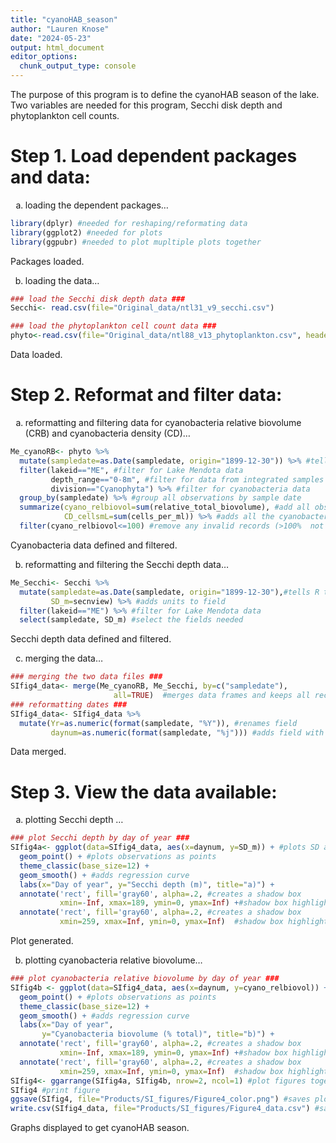 ```yaml
---
title: "cyanoHAB_season"
author: "Lauren Knose"
date: "2024-05-23"
output: html_document
editor_options: 
  chunk_output_type: console
---
```


The purpose of this program is to define the cyanoHAB season of the lake. Two variables are needed for this program, Secchi disk depth and phytoplankton cell counts. 

# Step 1. Load dependent packages and data:

a) loading the dependent packages...

```r
library(dplyr) #needed for reshaping/reformating data
library(ggplot2) #needed for plots
library(ggpubr) #needed to plot mupltiple plots together
```

Packages loaded.

b) loading the data...

```r
### load the Secchi disk depth data ###
Secchi<- read.csv(file="Original_data/ntl31_v9_secchi.csv")

### load the phytoplankton cell count data ###
phyto<-read.csv(file="Original_data/ntl88_v13_phytoplankton.csv", header=TRUE)
```

Data loaded.

# Step 2. Reformat and filter data:

a) reformatting and filtering data for cyanobacteria relative biovolume (CRB) and cyanobacteria density (CD)...

```r
Me_cyanoRB<- phyto %>%
  mutate(sampledate=as.Date(sampledate, origin="1899-12-30")) %>% #tells R to format field as Datey
  filter(lakeid=="ME", #filter for Lake Mendota data
         depth_range=="0-8m", #filter for data from integrated samples 0 to 8m
         division=="Cyanophyta") %>% #filter for cyanobacteria data
  group_by(sampledate) %>% #group all observations by sample date
  summarize(cyano_relbiovol=sum(relative_total_biovolume), #add all observations of cyanobacteria biovolumes together for each sample date
            CD_cellsmL=sum(cells_per_ml)) %>% #adds all the cyanobacteria cells/mL together for each sample date
  filter(cyano_relbiovol<=100) #remove any invalid records (>100%  not valid entry)
```

Cyanobacteria data defined and filtered.

b) reformatting and filtering the Secchi depth data...

```r
Me_Secchi<- Secchi %>%
  mutate(sampledate=as.Date(sampledate, origin="1899-12-30"),#tells R to format field as Date
         SD_m=secnview) %>% #adds units to field
  filter(lakeid=="ME") %>% #filter for Lake Mendota data
  select(sampledate, SD_m) #select the fields needed
```

Secchi depth data defined and filtered.

c) merging the data...
```r
### merging the two data files ###
SIfig4_data<- merge(Me_cyanoRB, Me_Secchi, by=c("sampledate"),
                       all=TRUE)  #merges data frames and keeps all records 
### reformatting dates ###
SIfig4_data<- SIfig4_data %>%
  mutate(Yr=as.numeric(format(sampledate, "%Y")), #renames field
         daynum=as.numeric(format(sampledate, "%j"))) #adds field with day
```

Data merged.

# Step 3. View the data available:

a)  plotting Secchi depth ...

```r
### plot Secchi depth by day of year ###
SIfig4a<- ggplot(data=SIfig4_data, aes(x=daynum, y=SD_m)) + #plots SD across day
  geom_point() + #plots observations as points
  theme_classic(base_size=12) +
  geom_smooth() + #adds regression curve
  labs(x="Day of year", y="Secchi depth (m)", title="a)") +
  annotate('rect', fill='gray60', alpha=.2, #creates a shadow box 
           xmin=-Inf, xmax=189, ymin=0, ymax=Inf) +#shadow box highlights CyanoHAB season
  annotate('rect', fill='gray60', alpha=.2, #creates a shadow box 
           xmin=259, xmax=Inf, ymin=0, ymax=Inf)  #shadow box highlights CyanoHAB season
```

Plot generated.

b) plotting cyanobacteria relative biovolume...

```r
### plot cyanobacteria relative biovolume by day of year ###
SIfig4b <- ggplot(data=SIfig4_data, aes(x=daynum, y=cyano_relbiovol)) + #plots cyano RB across day
  geom_point() + #plots observations as points
  theme_classic(base_size=12) +
  geom_smooth() + #adds regression curve
  labs(x="Day of year", 
       y="Cyanobacteria biovolume (% total)", title="b)") +
  annotate('rect', fill='gray60', alpha=.2, #creates a shadow box 
           xmin=-Inf, xmax=189, ymin=0, ymax=Inf) +#shadow box highlights CyanoHAB season
  annotate('rect', fill='gray60', alpha=.2, #creates a shadow box 
           xmin=259, xmax=Inf, ymin=0, ymax=Inf)  #shadow box highlights CyanoHAB season
SIfig4<- ggarrange(SIfig4a, SIfig4b, nrow=2, ncol=1) #plot figures together
SIfig4 #print figure
ggsave(SIfig4, file="Products/SI_figures/Figure4_color.png") #saves plot to Products folder
write.csv(SIfig4_data, file="Products/SI_figures/Figure4_data.csv") #save data used to make figure
```

Graphs displayed to get cyanoHAB season.
